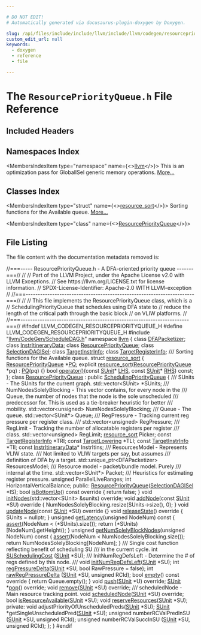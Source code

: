 ```yaml
---

# DO NOT EDIT!
# Automatically generated via docusaurus-plugin-doxygen by Doxygen.

slug: /api/files/include/include/llvm/include/llvm/codegen/resourcepriorityqueue-h
custom_edit_url: null
keywords:
  - doxygen
  - reference
  - file

---
```





# The `ResourcePriorityQueue.h` File Reference

<DoxygenPage pluginConfig={pluginConfig}>



## Included Headers

<IncludesList>
<IncludesListItem
  filePath="llvm/CodeGen/ScheduleDAG.h"
  permalink="/docs/api/files/include/include/llvm/include/llvm/codegen/scheduledag-h"
  isLocal="true" />
</IncludesList>

## Namespaces Index

<MembersIndex>

<MembersIndexItem
  type="namespace"
  name={<><a href="/docs/api/namespaces/llvm">llvm</a></>}>
This is an optimization pass for GlobalISel generic memory operations. <a href="/docs/api/namespaces/llvm/#details">More...</a>
</MembersIndexItem>

</MembersIndex>

## Classes Index

<MembersIndex>

<MembersIndexItem
  type="struct"
  name={<><a href="/docs/api/structs/llvm/resource-sort">resource_sort</a></>}>
Sorting functions for the Available queue. <a href="/docs/api/structs/llvm/resource-sort/#details">More...</a>
</MembersIndexItem>

<MembersIndexItem
  type="class"
  name={<><a href="/docs/api/classes/llvm/resourcepriorityqueue">ResourcePriorityQueue</a></>}>
</MembersIndexItem>

</MembersIndex>


## File Listing

The file content with the documentation metadata removed is:

<ProgramListing>

<Link id="l00001" /><CodeLine lineNumber="1"><Highlight kind="comment">//===----- ResourcePriorityQueue.h - A DFA-oriented priority queue -------===//</Highlight><Highlight kind="normal"></Highlight></CodeLine>
<Link id="l00002" /><CodeLine lineNumber="2"><Highlight kind="normal"></Highlight><Highlight kind="comment">//</Highlight><Highlight kind="normal"></Highlight></CodeLine>
<Link id="l00003" /><CodeLine lineNumber="3"><Highlight kind="normal"></Highlight><Highlight kind="comment">// Part of the LLVM Project, under the Apache License v2.0 with LLVM Exceptions.</Highlight><Highlight kind="normal"></Highlight></CodeLine>
<Link id="l00004" /><CodeLine lineNumber="4"><Highlight kind="normal"></Highlight><Highlight kind="comment">// See https://llvm.org/LICENSE.txt for license information.</Highlight><Highlight kind="normal"></Highlight></CodeLine>
<Link id="l00005" /><CodeLine lineNumber="5"><Highlight kind="normal"></Highlight><Highlight kind="comment">// SPDX-License-Identifier: Apache-2.0 WITH LLVM-exception</Highlight><Highlight kind="normal"></Highlight></CodeLine>
<Link id="l00006" /><CodeLine lineNumber="6"><Highlight kind="normal"></Highlight><Highlight kind="comment">//</Highlight><Highlight kind="normal"></Highlight></CodeLine>
<Link id="l00007" /><CodeLine lineNumber="7"><Highlight kind="normal"></Highlight><Highlight kind="comment">//===----------------------------------------------------------------------===//</Highlight><Highlight kind="normal"></Highlight></CodeLine>
<Link id="l00008" /><CodeLine lineNumber="8"><Highlight kind="normal"></Highlight><Highlight kind="comment">//</Highlight><Highlight kind="normal"></Highlight></CodeLine>
<Link id="l00009" /><CodeLine lineNumber="9"><Highlight kind="normal"></Highlight><Highlight kind="comment">// This file implements the ResourcePriorityQueue class, which is a</Highlight><Highlight kind="normal"></Highlight></CodeLine>
<Link id="l00010" /><CodeLine lineNumber="10"><Highlight kind="normal"></Highlight><Highlight kind="comment">// SchedulingPriorityQueue that schedules using DFA state to</Highlight><Highlight kind="normal"></Highlight></CodeLine>
<Link id="l00011" /><CodeLine lineNumber="11"><Highlight kind="normal"></Highlight><Highlight kind="comment">// reduce the length of the critical path through the basic block</Highlight><Highlight kind="normal"></Highlight></CodeLine>
<Link id="l00012" /><CodeLine lineNumber="12"><Highlight kind="normal"></Highlight><Highlight kind="comment">// on VLIW platforms.</Highlight><Highlight kind="normal"></Highlight></CodeLine>
<Link id="l00013" /><CodeLine lineNumber="13"><Highlight kind="normal"></Highlight><Highlight kind="comment">//</Highlight><Highlight kind="normal"></Highlight></CodeLine>
<Link id="l00014" /><CodeLine lineNumber="14"><Highlight kind="normal"></Highlight><Highlight kind="comment">//===----------------------------------------------------------------------===//</Highlight><Highlight kind="normal"></Highlight></CodeLine>
<Link id="l00015" /><CodeLine lineNumber="15"><Highlight kind="normal"></Highlight></CodeLine>
<Link id="l00016" /><CodeLine lineNumber="16"><Highlight kind="normal"></Highlight><Highlight kind="preprocessor">#ifndef LLVM&#95;CODEGEN&#95;RESOURCEPRIORITYQUEUE&#95;H</Highlight><Highlight kind="normal"></Highlight></CodeLine>
<Link id="l00017" /><CodeLine lineNumber="17"><Highlight kind="normal"></Highlight><Highlight kind="preprocessor">#define LLVM&#95;CODEGEN&#95;RESOURCEPRIORITYQUEUE&#95;H</Highlight><Highlight kind="normal"></Highlight></CodeLine>
<Link id="l00018" /><CodeLine lineNumber="18"><Highlight kind="normal"></Highlight></CodeLine>
<Link id="l00019" /><CodeLine lineNumber="19"><Highlight kind="normal"></Highlight><Highlight kind="preprocessor">#include &quot;<a href="/docs/api/files/include/include/llvm/include/llvm/codegen/scheduledag-h">llvm/CodeGen/ScheduleDAG.h</a>&quot;</Highlight><Highlight kind="normal"></Highlight></CodeLine>
<Link id="l00020" /><CodeLine lineNumber="20"><Highlight kind="normal"></Highlight></CodeLine>
<Link id="l00021" /><CodeLine lineNumber="21"><Highlight kind="normal"></Highlight><Highlight kind="keyword">namespace </Highlight><Highlight kind="normal"><a href="/docs/api/namespaces/llvm">llvm</a> &#123;</Highlight></CodeLine>
<Link id="l00022" /><CodeLine lineNumber="22"><Highlight kind="normal">  </Highlight><Highlight kind="keyword">class </Highlight><Highlight kind="normal"><a href="/docs/api/classes/llvm/dfapacketizer">DFAPacketizer</a>;</Highlight></CodeLine>
<Link id="l00023" /><CodeLine lineNumber="23"><Highlight kind="normal">  </Highlight><Highlight kind="keyword">class </Highlight><Highlight kind="normal"><a href="/docs/api/classes/llvm/instritinerarydata">InstrItineraryData</a>;</Highlight></CodeLine>
<Link id="l00024" /><CodeLine lineNumber="24"><Highlight kind="normal">  </Highlight><Highlight kind="keyword">class </Highlight><Highlight kind="normal"><a href="/docs/api/classes/llvm/resourcepriorityqueue">ResourcePriorityQueue</a>;</Highlight></CodeLine>
<Link id="l00025" /><CodeLine lineNumber="25"><Highlight kind="normal">  </Highlight><Highlight kind="keyword">class </Highlight><Highlight kind="normal"><a href="/docs/api/classes/llvm/selectiondagisel">SelectionDAGISel</a>;</Highlight></CodeLine>
<Link id="l00026" /><CodeLine lineNumber="26"><Highlight kind="normal">  </Highlight><Highlight kind="keyword">class </Highlight><Highlight kind="normal"><a href="/docs/api/classes/llvm/targetinstrinfo">TargetInstrInfo</a>;</Highlight></CodeLine>
<Link id="l00027" /><CodeLine lineNumber="27"><Highlight kind="normal">  </Highlight><Highlight kind="keyword">class </Highlight><Highlight kind="normal"><a href="/docs/api/classes/llvm/targetregisterinfo">TargetRegisterInfo</a>;</Highlight></CodeLine>
<Link id="l00028" /><CodeLine lineNumber="28"><Highlight kind="normal"></Highlight><Highlight kind="comment"></Highlight></CodeLine>
<Link id="l00029" /><CodeLine lineNumber="29"><Highlight kind="comment">  /// Sorting functions for the Available queue.</Highlight><Highlight kind="normal"></Highlight></CodeLine>
<Link id="l00030" /><CodeLine lineNumber="30" lineLink="/docs/api/structs/llvm/resource-sort"><Highlight kind="normal">  </Highlight><Highlight kind="keyword">struct </Highlight><Highlight kind="normal"><a href="/docs/api/structs/llvm/resource-sort/#af48e499d46375fb1f8530d0c6f60f5f9">resource&#95;sort</a> &#123;</Highlight></CodeLine>
<Link id="l00031" /><CodeLine lineNumber="31" lineLink="/docs/api/structs/llvm/resource-sort/#ab06712680bebdfe0b21e275cf7c0a377"><Highlight kind="normal">    <a href="/docs/api/classes/llvm/resourcepriorityqueue">ResourcePriorityQueue</a> &#42;<a href="/docs/api/structs/llvm/resource-sort/#ab06712680bebdfe0b21e275cf7c0a377">PQ</a>;</Highlight></CodeLine>
<Link id="l00032" /><CodeLine lineNumber="32" lineLink="/docs/api/structs/llvm/resource-sort/#af48e499d46375fb1f8530d0c6f60f5f9"><Highlight kind="normal">    </Highlight><Highlight kind="keyword">explicit</Highlight><Highlight kind="normal"> <a href="/docs/api/structs/llvm/resource-sort/#af48e499d46375fb1f8530d0c6f60f5f9">resource&#95;sort</a>(<a href="/docs/api/classes/llvm/resourcepriorityqueue">ResourcePriorityQueue</a> &#42;pq) : <a href="/docs/api/structs/llvm/resource-sort/#ab06712680bebdfe0b21e275cf7c0a377">PQ</a>(pq) &#123;&#125;</Highlight></CodeLine>
<Link id="l00033" /><CodeLine lineNumber="33"><Highlight kind="normal"></Highlight></CodeLine>
<Link id="l00034" /><CodeLine lineNumber="34"><Highlight kind="normal">    </Highlight><Highlight kind="keywordtype">bool</Highlight><Highlight kind="normal"> <a href="/docs/api/structs/llvm/resource-sort/#aa725f68ef029c25d5053a02441e6d638">operator()</a>(</Highlight><Highlight kind="keyword">const</Highlight><Highlight kind="normal"> <a href="/docs/api/classes/llvm/sunit">SUnit</a>&#42; <a href="/docs/api/files/lib/lib/target/lib/target/x86/x86partialreduction-cpp/#a9e1483f7215664a2315c53c3558d9a8d">LHS</a>, </Highlight><Highlight kind="keyword">const</Highlight><Highlight kind="normal"> <a href="/docs/api/classes/llvm/sunit">SUnit</a>&#42; <a href="/docs/api/files/lib/lib/target/lib/target/x86/x86partialreduction-cpp/#a87b8bfbbe9d8f7146d7f20a5fb42efd0">RHS</a>) </Highlight><Highlight kind="keyword">const</Highlight><Highlight kind="normal">;</Highlight></CodeLine>
<Link id="l00035" /><CodeLine lineNumber="35"><Highlight kind="normal">  &#125;;</Highlight></CodeLine>
<Link id="l00036" /><CodeLine lineNumber="36"><Highlight kind="normal"></Highlight></CodeLine>
<Link id="l00037" /><CodeLine lineNumber="37" lineLink="/docs/api/classes/llvm/resourcepriorityqueue"><Highlight kind="normal">  </Highlight><Highlight kind="keyword">class </Highlight><Highlight kind="normal"><a href="/docs/api/classes/llvm/resourcepriorityqueue/#a16fbd46e51c3d60b6bb29c18ea546aa7">ResourcePriorityQueue</a> : </Highlight><Highlight kind="keyword">public</Highlight><Highlight kind="normal"> <a href="/docs/api/classes/llvm/schedulingpriorityqueue/#a04cd6cf6939bcdd0f343bab335f7f82f">SchedulingPriorityQueue</a> &#123;</Highlight><Highlight kind="comment"></Highlight></CodeLine>
<Link id="l00038" /><CodeLine lineNumber="38"><Highlight kind="comment">    /// SUnits - The SUnits for the current graph.</Highlight><Highlight kind="normal"></Highlight></CodeLine>
<Link id="l00039" /><CodeLine lineNumber="39"><Highlight kind="normal">    std::vector&lt;SUnit&gt; &#42;SUnits;</Highlight></CodeLine>
<Link id="l00040" /><CodeLine lineNumber="40"><Highlight kind="normal"></Highlight><Highlight kind="comment"></Highlight></CodeLine>
<Link id="l00041" /><CodeLine lineNumber="41"><Highlight kind="comment">    /// NumNodesSolelyBlocking - This vector contains, for every node in the</Highlight></CodeLine>
<Link id="l00042" /><CodeLine lineNumber="42"><Highlight kind="comment">    /// Queue, the number of nodes that the node is the sole unscheduled</Highlight></CodeLine>
<Link id="l00043" /><CodeLine lineNumber="43"><Highlight kind="comment">    /// predecessor for.  This is used as a tie-breaker heuristic for better</Highlight></CodeLine>
<Link id="l00044" /><CodeLine lineNumber="44"><Highlight kind="comment">    /// mobility.</Highlight><Highlight kind="normal"></Highlight></CodeLine>
<Link id="l00045" /><CodeLine lineNumber="45"><Highlight kind="normal">    std::vector&lt;unsigned&gt; NumNodesSolelyBlocking;</Highlight></CodeLine>
<Link id="l00046" /><CodeLine lineNumber="46"><Highlight kind="normal"></Highlight><Highlight kind="comment"></Highlight></CodeLine>
<Link id="l00047" /><CodeLine lineNumber="47"><Highlight kind="comment">    /// Queue - The queue.</Highlight><Highlight kind="normal"></Highlight></CodeLine>
<Link id="l00048" /><CodeLine lineNumber="48"><Highlight kind="normal">    std::vector&lt;SUnit&#42;&gt; Queue;</Highlight></CodeLine>
<Link id="l00049" /><CodeLine lineNumber="49"><Highlight kind="normal"></Highlight><Highlight kind="comment"></Highlight></CodeLine>
<Link id="l00050" /><CodeLine lineNumber="50"><Highlight kind="comment">    /// RegPressure - Tracking current reg pressure per register class.</Highlight></CodeLine>
<Link id="l00051" /><CodeLine lineNumber="51"><Highlight kind="comment">    ///</Highlight><Highlight kind="normal"></Highlight></CodeLine>
<Link id="l00052" /><CodeLine lineNumber="52"><Highlight kind="normal">    std::vector&lt;unsigned&gt; RegPressure;</Highlight></CodeLine>
<Link id="l00053" /><CodeLine lineNumber="53"><Highlight kind="normal"></Highlight><Highlight kind="comment"></Highlight></CodeLine>
<Link id="l00054" /><CodeLine lineNumber="54"><Highlight kind="comment">    /// RegLimit - Tracking the number of allocatable registers per register</Highlight></CodeLine>
<Link id="l00055" /><CodeLine lineNumber="55"><Highlight kind="comment">    /// class.</Highlight><Highlight kind="normal"></Highlight></CodeLine>
<Link id="l00056" /><CodeLine lineNumber="56"><Highlight kind="normal">    std::vector&lt;unsigned&gt; RegLimit;</Highlight></CodeLine>
<Link id="l00057" /><CodeLine lineNumber="57"><Highlight kind="normal"></Highlight></CodeLine>
<Link id="l00058" /><CodeLine lineNumber="58"><Highlight kind="normal">    <a href="/docs/api/structs/llvm/resource-sort">resource&#95;sort</a> Picker;</Highlight></CodeLine>
<Link id="l00059" /><CodeLine lineNumber="59"><Highlight kind="normal">    </Highlight><Highlight kind="keyword">const</Highlight><Highlight kind="normal"> <a href="/docs/api/classes/llvm/targetregisterinfo">TargetRegisterInfo</a> &#42;TRI;</Highlight></CodeLine>
<Link id="l00060" /><CodeLine lineNumber="60"><Highlight kind="normal">    </Highlight><Highlight kind="keyword">const</Highlight><Highlight kind="normal"> <a href="/docs/api/classes/llvm/targetlowering">TargetLowering</a> &#42;TLI;</Highlight></CodeLine>
<Link id="l00061" /><CodeLine lineNumber="61"><Highlight kind="normal">    </Highlight><Highlight kind="keyword">const</Highlight><Highlight kind="normal"> <a href="/docs/api/classes/llvm/targetinstrinfo">TargetInstrInfo</a> &#42;TII;</Highlight></CodeLine>
<Link id="l00062" /><CodeLine lineNumber="62"><Highlight kind="normal">    </Highlight><Highlight kind="keyword">const</Highlight><Highlight kind="normal"> <a href="/docs/api/classes/llvm/instritinerarydata">InstrItineraryData</a>&#42; InstrItins;</Highlight><Highlight kind="comment"></Highlight></CodeLine>
<Link id="l00063" /><CodeLine lineNumber="63"><Highlight kind="comment">    /// ResourcesModel - Represents VLIW state.</Highlight></CodeLine>
<Link id="l00064" /><CodeLine lineNumber="64"><Highlight kind="comment">    /// Not limited to VLIW targets per say, but assumes</Highlight></CodeLine>
<Link id="l00065" /><CodeLine lineNumber="65"><Highlight kind="comment">    /// definition of DFA by a target.</Highlight><Highlight kind="normal"></Highlight></CodeLine>
<Link id="l00066" /><CodeLine lineNumber="66"><Highlight kind="normal">    std::unique&#95;ptr&lt;DFAPacketizer&gt; ResourcesModel;</Highlight></CodeLine>
<Link id="l00067" /><CodeLine lineNumber="67"><Highlight kind="normal"></Highlight><Highlight kind="comment"></Highlight></CodeLine>
<Link id="l00068" /><CodeLine lineNumber="68"><Highlight kind="comment">    /// Resource model - packet/bundle model. Purely</Highlight></CodeLine>
<Link id="l00069" /><CodeLine lineNumber="69"><Highlight kind="comment">    /// internal at the time.</Highlight><Highlight kind="normal"></Highlight></CodeLine>
<Link id="l00070" /><CodeLine lineNumber="70"><Highlight kind="normal">    std::vector&lt;SUnit&#42;&gt; Packet;</Highlight></CodeLine>
<Link id="l00071" /><CodeLine lineNumber="71"><Highlight kind="normal"></Highlight><Highlight kind="comment"></Highlight></CodeLine>
<Link id="l00072" /><CodeLine lineNumber="72"><Highlight kind="comment">    /// Heuristics for estimating register pressure.</Highlight><Highlight kind="normal"></Highlight></CodeLine>
<Link id="l00073" /><CodeLine lineNumber="73"><Highlight kind="normal">    </Highlight><Highlight kind="keywordtype">unsigned</Highlight><Highlight kind="normal"> ParallelLiveRanges;</Highlight></CodeLine>
<Link id="l00074" /><CodeLine lineNumber="74"><Highlight kind="normal">    </Highlight><Highlight kind="keywordtype">int</Highlight><Highlight kind="normal"> HorizontalVerticalBalance;</Highlight></CodeLine>
<Link id="l00075" /><CodeLine lineNumber="75"><Highlight kind="normal"></Highlight></CodeLine>
<Link id="l00076" /><CodeLine lineNumber="76"><Highlight kind="normal">  </Highlight><Highlight kind="keyword">public</Highlight><Highlight kind="normal">:</Highlight></CodeLine>
<Link id="l00077" /><CodeLine lineNumber="77"><Highlight kind="normal">    <a href="/docs/api/classes/llvm/resourcepriorityqueue/#a16fbd46e51c3d60b6bb29c18ea546aa7">ResourcePriorityQueue</a>(<a href="/docs/api/classes/llvm/selectiondagisel">SelectionDAGISel</a> &#42;IS);</Highlight></CodeLine>
<Link id="l00078" /><CodeLine lineNumber="78"><Highlight kind="normal"></Highlight></CodeLine>
<Link id="l00079" /><CodeLine lineNumber="79" lineLink="/docs/api/classes/llvm/resourcepriorityqueue/#a551b7bf5f4abcc55fddd75912b1ebfed"><Highlight kind="normal">    </Highlight><Highlight kind="keywordtype">bool</Highlight><Highlight kind="normal"> <a href="/docs/api/classes/llvm/resourcepriorityqueue/#a551b7bf5f4abcc55fddd75912b1ebfed">isBottomUp</a>()</Highlight><Highlight kind="keyword"> const override </Highlight><Highlight kind="normal">&#123; </Highlight><Highlight kind="keywordflow">return</Highlight><Highlight kind="normal"> </Highlight><Highlight kind="keyword">false</Highlight><Highlight kind="normal">; &#125;</Highlight></CodeLine>
<Link id="l00080" /><CodeLine lineNumber="80"><Highlight kind="normal"></Highlight></CodeLine>
<Link id="l00081" /><CodeLine lineNumber="81"><Highlight kind="normal">    </Highlight><Highlight kind="keywordtype">void</Highlight><Highlight kind="normal"> <a href="/docs/api/classes/llvm/resourcepriorityqueue/#a22d5e4af25a96cf3a8b85aa7bb0a0912">initNodes</a>(std::vector&lt;SUnit&gt; &amp;sunits) </Highlight><Highlight kind="keyword">override</Highlight><Highlight kind="normal">;</Highlight></CodeLine>
<Link id="l00082" /><CodeLine lineNumber="82"><Highlight kind="normal"></Highlight></CodeLine>
<Link id="l00083" /><CodeLine lineNumber="83" lineLink="/docs/api/classes/llvm/resourcepriorityqueue/#af11e9cd80e3d8d5ea10e7fc2f0f6620f"><Highlight kind="normal">    </Highlight><Highlight kind="keywordtype">void</Highlight><Highlight kind="normal"> <a href="/docs/api/classes/llvm/resourcepriorityqueue/#af11e9cd80e3d8d5ea10e7fc2f0f6620f">addNode</a>(</Highlight><Highlight kind="keyword">const</Highlight><Highlight kind="normal"> <a href="/docs/api/classes/llvm/sunit">SUnit</a> &#42;SU)</Highlight><Highlight kind="keyword"> override </Highlight><Highlight kind="normal">&#123;</Highlight></CodeLine>
<Link id="l00084" /><CodeLine lineNumber="84"><Highlight kind="normal">      NumNodesSolelyBlocking.resize(SUnits-&gt;size(), 0);</Highlight></CodeLine>
<Link id="l00085" /><CodeLine lineNumber="85"><Highlight kind="normal">    &#125;</Highlight></CodeLine>
<Link id="l00086" /><CodeLine lineNumber="86"><Highlight kind="normal"></Highlight></CodeLine>
<Link id="l00087" /><CodeLine lineNumber="87" lineLink="/docs/api/classes/llvm/resourcepriorityqueue/#a44de12c23090da525fbda35f8672824a"><Highlight kind="normal">    </Highlight><Highlight kind="keywordtype">void</Highlight><Highlight kind="normal"> <a href="/docs/api/classes/llvm/resourcepriorityqueue/#a44de12c23090da525fbda35f8672824a">updateNode</a>(</Highlight><Highlight kind="keyword">const</Highlight><Highlight kind="normal"> <a href="/docs/api/classes/llvm/sunit">SUnit</a> &#42;SU)</Highlight><Highlight kind="keyword"> override </Highlight><Highlight kind="normal">&#123;&#125;</Highlight></CodeLine>
<Link id="l00088" /><CodeLine lineNumber="88"><Highlight kind="normal"></Highlight></CodeLine>
<Link id="l00089" /><CodeLine lineNumber="89" lineLink="/docs/api/classes/llvm/resourcepriorityqueue/#a232a59162abf077b0b41b90f02b8bf57"><Highlight kind="normal">    </Highlight><Highlight kind="keywordtype">void</Highlight><Highlight kind="normal"> <a href="/docs/api/classes/llvm/resourcepriorityqueue/#a232a59162abf077b0b41b90f02b8bf57">releaseState</a>()</Highlight><Highlight kind="keyword"> override </Highlight><Highlight kind="normal">&#123;</Highlight></CodeLine>
<Link id="l00090" /><CodeLine lineNumber="90"><Highlight kind="normal">      SUnits = </Highlight><Highlight kind="keyword">nullptr</Highlight><Highlight kind="normal">;</Highlight></CodeLine>
<Link id="l00091" /><CodeLine lineNumber="91"><Highlight kind="normal">    &#125;</Highlight></CodeLine>
<Link id="l00092" /><CodeLine lineNumber="92"><Highlight kind="normal"></Highlight></CodeLine>
<Link id="l00093" /><CodeLine lineNumber="93" lineLink="/docs/api/classes/llvm/resourcepriorityqueue/#a3d3407fb455041dd1edc5f0981a329a0"><Highlight kind="normal">    </Highlight><Highlight kind="keywordtype">unsigned</Highlight><Highlight kind="normal"> <a href="/docs/api/classes/llvm/resourcepriorityqueue/#a3d3407fb455041dd1edc5f0981a329a0">getLatency</a>(</Highlight><Highlight kind="keywordtype">unsigned</Highlight><Highlight kind="normal"> NodeNum)</Highlight><Highlight kind="keyword"> const </Highlight><Highlight kind="normal">&#123;</Highlight></CodeLine>
<Link id="l00094" /><CodeLine lineNumber="94"><Highlight kind="normal">      <a href="/docs/api/files/lib/lib/target/lib/target/amdgpu/silowercontrolflow-cpp/#a4868c5d81c5ccc98c47aeab6244346a0">assert</a>(NodeNum &lt; (&#42;SUnits).size());</Highlight></CodeLine>
<Link id="l00095" /><CodeLine lineNumber="95"><Highlight kind="normal">      </Highlight><Highlight kind="keywordflow">return</Highlight><Highlight kind="normal"> (&#42;SUnits)&#91;NodeNum&#93;.getHeight();</Highlight></CodeLine>
<Link id="l00096" /><CodeLine lineNumber="96"><Highlight kind="normal">    &#125;</Highlight></CodeLine>
<Link id="l00097" /><CodeLine lineNumber="97"><Highlight kind="normal"></Highlight></CodeLine>
<Link id="l00098" /><CodeLine lineNumber="98" lineLink="/docs/api/classes/llvm/resourcepriorityqueue/#ad8f900be43b1eb24a38ef2aba9df3eef"><Highlight kind="normal">    </Highlight><Highlight kind="keywordtype">unsigned</Highlight><Highlight kind="normal"> <a href="/docs/api/classes/llvm/resourcepriorityqueue/#ad8f900be43b1eb24a38ef2aba9df3eef">getNumSolelyBlockNodes</a>(</Highlight><Highlight kind="keywordtype">unsigned</Highlight><Highlight kind="normal"> NodeNum)</Highlight><Highlight kind="keyword"> const </Highlight><Highlight kind="normal">&#123;</Highlight></CodeLine>
<Link id="l00099" /><CodeLine lineNumber="99"><Highlight kind="normal">      <a href="/docs/api/files/lib/lib/target/lib/target/amdgpu/silowercontrolflow-cpp/#a4868c5d81c5ccc98c47aeab6244346a0">assert</a>(NodeNum &lt; NumNodesSolelyBlocking.size());</Highlight></CodeLine>
<Link id="l00100" /><CodeLine lineNumber="100"><Highlight kind="normal">      </Highlight><Highlight kind="keywordflow">return</Highlight><Highlight kind="normal"> NumNodesSolelyBlocking&#91;NodeNum&#93;;</Highlight></CodeLine>
<Link id="l00101" /><CodeLine lineNumber="101"><Highlight kind="normal">    &#125;</Highlight></CodeLine>
<Link id="l00102" /><CodeLine lineNumber="102"><Highlight kind="normal"></Highlight><Highlight kind="comment"></Highlight></CodeLine>
<Link id="l00103" /><CodeLine lineNumber="103"><Highlight kind="comment">    /// Single cost function reflecting benefit of scheduling SU</Highlight></CodeLine>
<Link id="l00104" /><CodeLine lineNumber="104"><Highlight kind="comment">    /// in the current cycle.</Highlight><Highlight kind="normal"></Highlight></CodeLine>
<Link id="l00105" /><CodeLine lineNumber="105"><Highlight kind="normal">    </Highlight><Highlight kind="keywordtype">int</Highlight><Highlight kind="normal"> <a href="/docs/api/classes/llvm/resourcepriorityqueue/#ae3f9d679010b93efcba0721c8714d029">SUSchedulingCost</a> (<a href="/docs/api/classes/llvm/sunit">SUnit</a> &#42;SU);</Highlight></CodeLine>
<Link id="l00106" /><CodeLine lineNumber="106"><Highlight kind="normal"></Highlight><Highlight kind="comment"></Highlight></CodeLine>
<Link id="l00107" /><CodeLine lineNumber="107"><Highlight kind="comment">    /// InitNumRegDefsLeft - Determine the # of regs defined by this node.</Highlight></CodeLine>
<Link id="l00108" /><CodeLine lineNumber="108"><Highlight kind="comment">    ///</Highlight><Highlight kind="normal"></Highlight></CodeLine>
<Link id="l00109" /><CodeLine lineNumber="109"><Highlight kind="normal">    </Highlight><Highlight kind="keywordtype">void</Highlight><Highlight kind="normal"> <a href="/docs/api/classes/llvm/resourcepriorityqueue/#ae40b5614303ad840c02bf2923d5f4305">initNumRegDefsLeft</a>(<a href="/docs/api/classes/llvm/sunit">SUnit</a> &#42;SU);</Highlight></CodeLine>
<Link id="l00110" /><CodeLine lineNumber="110"><Highlight kind="normal">    </Highlight><Highlight kind="keywordtype">int</Highlight><Highlight kind="normal"> <a href="/docs/api/classes/llvm/resourcepriorityqueue/#a810f1b98c4887804780355393149e783">regPressureDelta</a>(<a href="/docs/api/classes/llvm/sunit">SUnit</a> &#42;SU, </Highlight><Highlight kind="keywordtype">bool</Highlight><Highlight kind="normal"> RawPressure = </Highlight><Highlight kind="keyword">false</Highlight><Highlight kind="normal">);</Highlight></CodeLine>
<Link id="l00111" /><CodeLine lineNumber="111"><Highlight kind="normal">    </Highlight><Highlight kind="keywordtype">int</Highlight><Highlight kind="normal"> <a href="/docs/api/classes/llvm/resourcepriorityqueue/#a7be640126e3f1024b18981f1de2de20f">rawRegPressureDelta</a> (<a href="/docs/api/classes/llvm/sunit">SUnit</a> &#42;SU, </Highlight><Highlight kind="keywordtype">unsigned</Highlight><Highlight kind="normal"> RCId);</Highlight></CodeLine>
<Link id="l00112" /><CodeLine lineNumber="112"><Highlight kind="normal"></Highlight></CodeLine>
<Link id="l00113" /><CodeLine lineNumber="113" lineLink="/docs/api/classes/llvm/resourcepriorityqueue/#a56029661ac1c764aef2f3a1647011fcc"><Highlight kind="normal">    </Highlight><Highlight kind="keywordtype">bool</Highlight><Highlight kind="normal"> <a href="/docs/api/classes/llvm/resourcepriorityqueue/#a56029661ac1c764aef2f3a1647011fcc">empty</a>()</Highlight><Highlight kind="keyword"> const override </Highlight><Highlight kind="normal">&#123; </Highlight><Highlight kind="keywordflow">return</Highlight><Highlight kind="normal"> Queue.empty(); &#125;</Highlight></CodeLine>
<Link id="l00114" /><CodeLine lineNumber="114"><Highlight kind="normal"></Highlight></CodeLine>
<Link id="l00115" /><CodeLine lineNumber="115"><Highlight kind="normal">    </Highlight><Highlight kind="keywordtype">void</Highlight><Highlight kind="normal"> <a href="/docs/api/classes/llvm/resourcepriorityqueue/#a068e19beaca7ce41347bb87946fbe2c9">push</a>(<a href="/docs/api/classes/llvm/sunit">SUnit</a> &#42;U) </Highlight><Highlight kind="keyword">override</Highlight><Highlight kind="normal">;</Highlight></CodeLine>
<Link id="l00116" /><CodeLine lineNumber="116"><Highlight kind="normal"></Highlight></CodeLine>
<Link id="l00117" /><CodeLine lineNumber="117"><Highlight kind="normal">    <a href="/docs/api/classes/llvm/sunit">SUnit</a> &#42;<a href="/docs/api/classes/llvm/resourcepriorityqueue/#a7720efbfc06e11a61338a3ab97142b62">pop</a>() </Highlight><Highlight kind="keyword">override</Highlight><Highlight kind="normal">;</Highlight></CodeLine>
<Link id="l00118" /><CodeLine lineNumber="118"><Highlight kind="normal"></Highlight></CodeLine>
<Link id="l00119" /><CodeLine lineNumber="119"><Highlight kind="normal">    </Highlight><Highlight kind="keywordtype">void</Highlight><Highlight kind="normal"> <a href="/docs/api/classes/llvm/resourcepriorityqueue/#aa9bda2c466d94861fe114da2dc0b217d">remove</a>(<a href="/docs/api/classes/llvm/sunit">SUnit</a> &#42;SU) </Highlight><Highlight kind="keyword">override</Highlight><Highlight kind="normal">;</Highlight></CodeLine>
<Link id="l00120" /><CodeLine lineNumber="120"><Highlight kind="normal"></Highlight><Highlight kind="comment"></Highlight></CodeLine>
<Link id="l00121" /><CodeLine lineNumber="121"><Highlight kind="comment">    /// scheduledNode - Main resource tracking point.</Highlight><Highlight kind="normal"></Highlight></CodeLine>
<Link id="l00122" /><CodeLine lineNumber="122"><Highlight kind="normal">    </Highlight><Highlight kind="keywordtype">void</Highlight><Highlight kind="normal"> <a href="/docs/api/classes/llvm/resourcepriorityqueue/#a0ad9cbe1a5bd1eb9d026fc0e91fab117">scheduledNode</a>(<a href="/docs/api/classes/llvm/sunit">SUnit</a> &#42;SU) </Highlight><Highlight kind="keyword">override</Highlight><Highlight kind="normal">;</Highlight></CodeLine>
<Link id="l00123" /><CodeLine lineNumber="123"><Highlight kind="normal">    </Highlight><Highlight kind="keywordtype">bool</Highlight><Highlight kind="normal"> <a href="/docs/api/classes/llvm/resourcepriorityqueue/#afba9f58251019a23a1d7f60d6c958071">isResourceAvailable</a>(<a href="/docs/api/classes/llvm/sunit">SUnit</a> &#42;SU);</Highlight></CodeLine>
<Link id="l00124" /><CodeLine lineNumber="124"><Highlight kind="normal">    </Highlight><Highlight kind="keywordtype">void</Highlight><Highlight kind="normal"> <a href="/docs/api/classes/llvm/resourcepriorityqueue/#ae30e9e0cfb98797266d9fc1226cf467d">reserveResources</a>(<a href="/docs/api/classes/llvm/sunit">SUnit</a> &#42;SU);</Highlight></CodeLine>
<Link id="l00125" /><CodeLine lineNumber="125"><Highlight kind="normal"></Highlight></CodeLine>
<Link id="l00126" /><CodeLine lineNumber="126"><Highlight kind="normal"></Highlight><Highlight kind="keyword">private</Highlight><Highlight kind="normal">:</Highlight></CodeLine>
<Link id="l00127" /><CodeLine lineNumber="127"><Highlight kind="normal">    </Highlight><Highlight kind="keywordtype">void</Highlight><Highlight kind="normal"> adjustPriorityOfUnscheduledPreds(<a href="/docs/api/classes/llvm/sunit">SUnit</a> &#42;SU);</Highlight></CodeLine>
<Link id="l00128" /><CodeLine lineNumber="128"><Highlight kind="normal">    <a href="/docs/api/classes/llvm/sunit">SUnit</a> &#42;getSingleUnscheduledPred(<a href="/docs/api/classes/llvm/sunit">SUnit</a> &#42;SU);</Highlight></CodeLine>
<Link id="l00129" /><CodeLine lineNumber="129"><Highlight kind="normal">    </Highlight><Highlight kind="keywordtype">unsigned</Highlight><Highlight kind="normal"> numberRCValPredInSU (<a href="/docs/api/classes/llvm/sunit">SUnit</a> &#42;SU, </Highlight><Highlight kind="keywordtype">unsigned</Highlight><Highlight kind="normal"> RCId);</Highlight></CodeLine>
<Link id="l00130" /><CodeLine lineNumber="130"><Highlight kind="normal">    </Highlight><Highlight kind="keywordtype">unsigned</Highlight><Highlight kind="normal"> numberRCValSuccInSU (<a href="/docs/api/classes/llvm/sunit">SUnit</a> &#42;SU, </Highlight><Highlight kind="keywordtype">unsigned</Highlight><Highlight kind="normal"> RCId);</Highlight></CodeLine>
<Link id="l00131" /><CodeLine lineNumber="131"><Highlight kind="normal">  &#125;;</Highlight></CodeLine>
<Link id="l00132" /><CodeLine lineNumber="132"><Highlight kind="normal">&#125;</Highlight></CodeLine>
<Link id="l00133" /><CodeLine lineNumber="133"><Highlight kind="normal"></Highlight></CodeLine>
<Link id="l00134" /><CodeLine lineNumber="134"><Highlight kind="normal"></Highlight><Highlight kind="preprocessor">#endif</Highlight></CodeLine>

</ProgramListing>

</DoxygenPage>
